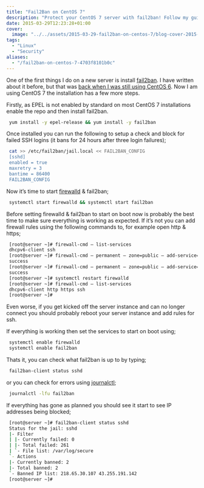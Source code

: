 ```yaml
---
title: "Fail2Ban on CentOS 7"
description: "Protect your CentOS 7 server with fail2ban! Follow my guide to secure your system from unwanted SSH login attempts."
date: 2015-03-29T12:23:28+01:00
cover:
  image: "../../assets/2015-03-29-fail2ban-on-centos-7/blog-cover-2015-03-29-fail2ban-on-centos-7.png"
tags:
  - "Linux"
  - "Security"
aliases:
  - "/fail2ban-on-centos-7-4703f8101b0c"
---
```


One of the first things I do on a new server is install [fail2ban](http://www.fail2ban.org/wiki/index.php/Main_Page "fail2ban"). I have written about it before, but that was [back when I was still using CentOS 6](/2014/05/10/hackers/ "Hackers"). Now I am using CentOS 7 the installation has a few more steps.

Firstly, as EPEL is not enabled by standard on most CentOS 7 installations enable the repo and then install fail2ban.

```bash frame="terminal" title="Fail2Ban on CentOS 7 1/8"
 yum install -y epel-release && yum install -y fail2ban
```


Once installed you can run the following to setup a check and block for failed SSH logins (it bans for 24 hours after three login failures);

```bash frame="terminal" title="Fail2Ban on CentOS 7 2/8"
 cat >> /etc/fail2ban/jail.local << FAIL2BAN_CONFIG 
 [sshd]
 enabled = true
 maxretry = 3
 bantime = 86400
 FAIL2BAN_CONFIG
```


Now it’s time to start [firewalld](https://fedoraproject.org/wiki/FirewallD "firewalld") & fail2ban;

```bash frame="terminal" title="Fail2Ban on CentOS 7 3/8"
 systemctl start firewalld && systemctl start fail2ban
```


Before setting firewalld & fail2ban to start on boot now is probably the best time to make sure everything is working as expected. If it’s not you can add firewall rules using the following commands to, for example open http & https;

```bash frame="terminal" title="Fail2Ban on CentOS 7 4/8"
 [root@server ~]# firewall-cmd — list-services
 dhcpv6-client ssh
 [root@server ~]# firewall-cmd — permanent — zone=public — add-service=http
 success
 [root@server ~]# firewall-cmd — permanent — zone=public — add-service=https
 success
 [root@server ~]# systemctl restart firewalld
 [root@server ~]# firewall-cmd — list-services
 dhcpv6-client http https ssh
 [root@server ~]# 
```


Even worse, if you get kicked off the server instance and can no longer connect you should probably reboot your server instance and add rules for ssh.

If everything is working then set the services to start on boot using;

```bash frame="terminal" title="Fail2Ban on CentOS 7 5/8"
 systemctl enable firewalld
 systemctl enable fail2ban
```


Thats it, you can check what fail2ban is up to by typing;

```bash frame="terminal" title="Fail2Ban on CentOS 7 6/8"
 fail2ban-client status sshd
```


or you can check for errors using [journalctl](http://www.freedesktop.org/software/systemd/man/journalctl.html "journalctl");

```bash frame="terminal" title="Fail2Ban on CentOS 7 7/8"
 journalctl -lfu fail2ban
```


If everything has gone as planned you should see it start to see IP addresses being blocked;

```bash frame="terminal" title="Fail2Ban on CentOS 7 8/8"
 [root@server ~]# fail2ban-client status sshd
 Status for the jail: sshd
 |- Filter
 | |- Currently failed: 0
 | |- Total failed: 261
 | `- File list: /var/log/secure
 `- Actions
 |- Currently banned: 2
 |- Total banned: 2
 `- Banned IP list: 218.65.30.107 43.255.191.142
 [root@server ~]# 
```

